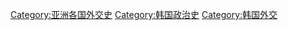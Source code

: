 [[Category:亚洲各国外交史|Category:亚洲各国外交史]]
[[Category:韩国政治史|Category:韩国政治史]]
[[Category:韩国外交|Category:韩国外交]]